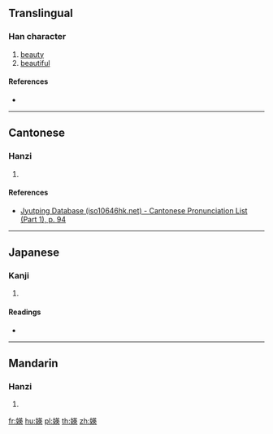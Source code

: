 ==Translingual==
{{character info/new}}

===Han character===
{{Han char|rn=38|rad=女|as=09|sn=12|four=|canj=VTLK|ids=⿰女英}}

# [[beauty]]
# [[beautiful]]

====References====
* {{Han ref|kx=0267.010|dkj=06506|dj=0534.070|hdz=21056.050|uh=5A96|ud=23190}}

----

==Cantonese==

===Hanzi===
{{yue-hanzi|jyut=jing1|y=ying1}}

# {{defn|lang=yue|sort=女09}}

====References====
* [http://www.iso10646hk.net/jp/document/download.jsp Jyutping Database (iso10646hk.net) - Cantonese Pronunciation List (Part 1), p. 94]

----

==Japanese==

===Kanji===
{{ja-kanji|grade=|rs=女09}}

# {{defn|lang=ja|sort=女09}}

====Readings====
* {{ja-readings|on=[[えい]] (ei), [[ゆう]] (yū)|kun=}}

----

==Mandarin==

===Hanzi===
{{cmn-hanzi|pin=[[yīng]] ([[ying1]])|wg=ying<sup>1</sup>}}

# {{defn|lang=cmn|sort=女09}}

[[fr:媖]]
[[hu:媖]]
[[pl:媖]]
[[th:媖]]
[[zh:媖]]